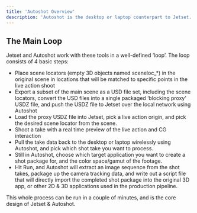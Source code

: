 ```yaml
---
title: 'Autoshot Overview'
description: 'Autoshot is the desktop or laptop counterpart to Jetset. It works as a connecting piece between traditional 2D or 3D digital content creation tools like Blender, Unreal, After Effects, Nuke, Maya, etc. and Jetset.'
---
```


## The Main Loop

Jetset and Autoshot work with these tools in a well-defined ‘loop’. The loop consists of 4 basic steps:

- Place scene locators (empty 3D objects named sceneloc_*) in the original scene in locations that will be matched to specific points in the live action shoot
- Export a subset of the main scene as a USD file set, including the scene locators, convert the USD files into a single packaged ‘blocking proxy’ USDZ file, and push the USDZ file to Jetset over the local network using Autoshot
- Load the proxy USDZ file into Jetset, pick a live action origin, and pick the desired scene locator from the scene.
- Shoot a take with a real time preview of the live action and CG interaction
- Pull the take data back to the desktop or laptop wirelessly using Autoshot, and pick which shot take you want to process.
- Still in Autoshot, choose which target application you want to create a shot package for, and the color space/gamut of the footage.
- Hit Run, and Autoshot will extract an image sequence from the shot takes, package up the camera tracking data, and write out a script file that will directly import the completed shot package into the original 3D app, or other 2D & 3D applications used in the production pipeline.

This whole process can be run in a couple of minutes, and is the core design of Jetset & Autoshot.